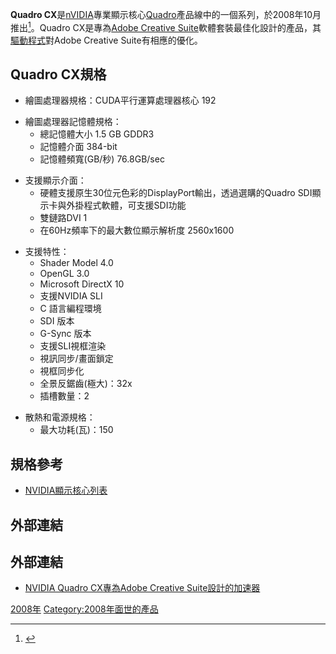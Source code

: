 {{infobox Hardware
| name        = Quadro CX
<!-- 注释出：| image       = Quadro newlogo.png -->
| caption     = Quadro系列標誌
| invent-name = [[NVIDIA|NVIDIA]]
| type        = [[圖形處理器|圖形處理器]]
}}

'''Quadro CX'''是[[nVIDIA|nVIDIA]]專業顯示核心[[NVIDIA_Quadro|Quadro]]產品線中的一個系列，於2008年10月推出<ref>{{Cite web |url=http://www.nvidia.com.tw/object/io_1224642447251.html |title=NVIDIA推出NVIDIA QUADRO CX繪圖方案 |access-date=2010-08-10 |archive-url=https://web.archive.org/web/20160304083102/http://www.nvidia.com.tw/object/io_1224642447251.html |archive-date=2016-03-04 |dead-url=yes }}</ref>。Quadro CX是專為[[Adobe_Creative_Suite|Adobe Creative Suite]]軟體套裝最佳化設計的產品，其[[驅動程式|驅動程式]]對Adobe Creative Suite有相應的優化。


== Quadro CX規格 ==
*繪圖處理器規格：CUDA平行運算處理器核心 192 

*繪圖處理器記憶體規格：
**總記憶體大小 1.5 GB GDDR3 
**記憶體介面 384-bit  
**記憶體頻寬(GB/秒) 76.8GB/sec  

*支援顯示介面：
**硬體支援原生30位元色彩的DisplayPort輸出，透過選購的Quadro SDI顯示卡與外掛程式軟體，可支援SDI功能
**雙鏈路DVI 1 
**在60Hz頻率下的最大數位顯示解析度 2560x1600 

*支援特性：
**Shader Model 4.0
**OpenGL 3.0
**Microsoft DirectX 10
**支援NVIDIA SLI
**C 語言編程環境
**SDI 版本
**G-Sync 版本
**支援SLI視框渲染
**視訊同步/畫面鎖定
**視框同步化
**全景反鋸齒(極大)：32x
**插槽數量：2

*散熱和電源規格：
**最大功耗(瓦)：150

== 規格參考 ==
*[[NVIDIA顯示核心列表|NVIDIA顯示核心列表]]

== 外部連結 ==
<references />

== 外部連結 ==
{{Commons|Category:Nvidia Quadro series video cards|NVIDIA Quadro}}
* [http://www.nvidia.com.tw/object/product_quadro_cx_tw.html NVIDIA Quadro CX專為Adobe Creative Suite設計的加速器]{{Wayback|url=http://www.nvidia.com.tw/object/product_quadro_cx_tw.html |date=20100224093019 }}{{zh-tw}}

{{NVIDIA}}

[[Category:Quadro系列|2008年]]
[[Category:2008年面世的產品|Category:2008年面世的產品]]